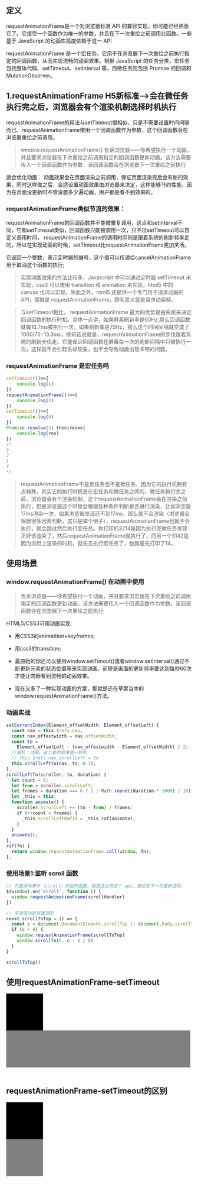 
## 定义
requestAnimationFrame是一个对浏览器标准 API 的兼容实现，你可能已经熟悉它了。它接受一个函数作为唯一的参数，并且在下一次重绘之前调用此函数。一些基于 JavaScript 的动画库高度依赖于这一 API

requestAnimationFrame 是一个宏任务。它用于在浏览器下一次重绘之前执行指定的回调函数，从而实现流畅的动画效果。根据 JavaScript 的任务分类，宏任务包括整体代码、setTimeout、setInterval 等，而微任务则包括 Promise 的回调和 MutationObserver。

## 1.requestAnimationFrame H5新标准-->会在微任务执行完之后，浏览器会有个渲染机制选择时机执行
requestAnimationFrame的用法与setTimeout很相似，只是不需要设置时间间隔而已。requestAnimationFrame使用一个回调函数作为参数，这个回调函数会在浏览器重绘之前调用。

> window.requestAnimationFrame() 告诉浏览器——你希望执行一个动画，并且要求浏览器在下次重绘之前调用指定的回调函数更新动画。该方法需要传入一个回调函数作为参数，该回调函数会在浏览器下一次重绘之前执行

适合优化动画：
动画效果会在页面渲染之前调用，保证页面渲染完后会有新的效果，同时这样做之后，合适设置动画效果由浏览器来决定，这样能够节约性能，因为在页面没更新时不管设置多少遍动画，用户都是看不到效果的。

### requestAnimationFrame类似节流的效果：
requestAnimationFrame的回调函数并不能被重复调用，这点和setInterval不同，它和setTimeout类似，回调函数只能被调用一次，只不过setTimeout可以自定义调用时间， requestAnimationFrame的调用时间则是跟着系统的刷新频率走的，所以在实现动画的时候，setTimeout比requestAnimationFrame更加灵活。

它返回一个整数，表示定时器的编号，这个值可以传递给cancelAnimationFrame用于取消这个函数的执行;
>实现动画效果的方法比较多，Javascript 中可以通过定时器 setTimeout 来实现，css3 可以使用 transition 和 animation 来实现，html5 中的 canvas 也可以实现。除此之外，html5 还提供一个专门用于请求动画的API，那就是 requestAnimationFrame，顾名思义就是请求动画帧。

>与setTimeout相比， requestAnimationFrame 最大的优势是由系统来决定回调函数的执行时机。具体一点讲，如果屏幕刷新率是60Hz,那么回调函数就每16.7ms被执行一次，如果刷新率是75Hz，那么这个时间间隔就变成了1000/75=13.3ms，换句话说就是，requestAnimationFrame的步伐跟着系统的刷新步伐走。它能保证回调函数在屏幕每一次的刷新间隔中只被执行一次，这样就不会引起丢帧现象，也不会导致动画出现卡顿的问题。

### requestAnimationFrame 是宏任务吗
```js
setTimeout(()=>{
    console.log(1)
})
requestAnimationFrame(()=>{
    console.log(2)
})
setTimeout(()=>{
    console.log(4)
})
Promise.resolve(3).then(res=>{
    console.log(res)
})
/*
3
2
1
4
*/
```

>requestAnimationFrame不是宏任务也不是微任务，因为它的执行机制有点特殊，其实它的执行时机是在宏任务和微任务之间的，微任务执行完之后，浏览器会有个渲染机制，这个requestAnimationFrame会在渲染之前执行，但是浏览器这个时候会根据各种条件判断是否进行渲染，比如浏览器17ms渲染一次，如果浏览器发现还不到17ms，那么就不会渲染（浏览器会根据很多因素判断，这只是举个例子），requestAnimationFrame也就不会执行，就会跳过然后执行宏任务。你打印的3214是因为执行完微任务发现正好该渲染了，然后requestAnimationFrame就执行了，而另一个3142是因为没赶上渲染的时机，就先去执行宏任务了，也就是先打印了14。

## 使用场景
### window.requestAnimationFrame() 在动画中使用
>告诉浏览器——你希望执行一个动画，并且要求浏览器在下次重绘之前调用指定的回调函数更新动画。该方法需要传入一个回调函数作为参数，该回调函数会在浏览器下一次重绘之前执行

HTML5/CSS3可用动画实现:
* 用CSS3的animattion+keyframes;
* 用css3的transition;
* 最原始的你还可以使用window.setTimout()或者window.setInterval()通过不断更新元素的状态位置等来实现动画，前提是画面的更新频率要达到每秒60次才能让肉眼看到流畅的动画效果。

* 现在又多了一种实现动画的方案，那就是还在草案当中的window.requestAnimationFrame()方法。

### 动画实战
```js
setCurrentIndex(Element_offsetWidth, Element_offsetLeft) {
  const nav = this.$refs.nav;
  const nav_offestwidth = nav.offsetWidth;
  const to =
    Element_offsetLeft - (nav_offestwidth - Element_offsetWidth) / 2;
  //解析：动画，这二者的效果是一样的
  // this.$refs.nav.scrollLeft = to
  this.scrollLeftTo(nav, to, 0.3);
},
scrollLeftTo(scroller, to, duration) {
  let count = 0;
  let from = scroller.scrollLeft;
  let frames = duration === 0 ? 1 : Math.round((duration * 1000) / 16);
  let _this = this;
  function animate() {
    scroller.scrollLeft += (to - from) / frames;
    if (++count < frames) {
      _this.scrollLeftRafId = _this.raf(animate);
    }
  }
  animate();
},
raf(fn) {
  return window.requestAnimationFrame.call(window, fn);
},
```


### 使用场景1:监听 scroll 函数
```js
// 页面滚动事件（scroll）的监听函数，就很适合用这个 api，推迟到下一次重新渲染。
$(window).on('scroll', function () {
  window.requestAnimationFrame(scrollHandler)
})

// 平滑滚动到页面顶部
const scrollToTop = () => { 
  const c = document.documentElement.scrollTop || document.body.scrollTop 
  if (c > 0) {  
    window.requestAnimationFrame(scrollToTop) 
    window.scrollTo(0, c - c / 8) 
  }
}

scrollToTop()
```

## 使用requestAnimationFrame-setTimeout
<!DOCTYPE html>
<html lang="en">

<head>
  <meta charset="UTF-8">
  <title>Document</title>
</head>

<body>
  <div id="btn" style="width:100px; height:100px; background-color:#000;">
  </div>
  <div style="width:500px; height:100px;background-color: grey;">
    <div id="progressbar" style="width:0; height:50px;background-color: red;"></div>
  </div>
  <script type="text/javascript" src="https://code.jquery.com/jquery-3.1.1.min.js"></script>
  <script type="text/javascript">
    $(function () {
      $("#btn").click(function () {
        update();
      });

      // 当前进度
      var progress = 0;

      // 动画方法
      function update() {
        console.log('update--->');
        if (progress >= 100) return;
        $("#progressbar").css("width", ++progress * 2).text(progress + "%");
        window.requestAnimationFrame(update); // 递归调用实现动画效果
      }
    });
  </script>
</body>

</html>
`

<CodePannel name='requestAnimationFrame-setTimeout' language='html' code={testCode} height='500px'/>


## requestAnimationFrame-setTimeout的区别
<!DOCTYPE html>
<html lang="en">

<head>
  <meta charset="UTF-8">
  <title>Document</title>
</head>

<body>
  <div id="btn" style="width:100px; height:100px; background-color:#000;">
  </div>
  <div id="box" style="width:100px; height:100px;background-color: grey;"></div>
  <script type="text/javascript" src="https://code.jquery.com/jquery-3.1.1.min.js"></script>
  <script type="text/javascript">
    $(function () {
      // 点击按钮，开启旋转动画
      $("#btn").click(function () {
        console.log('test');
        update();
      });

      // 角度
      var degrees = 0;
      let rId = 0;

      // 动画方法
      function update() {
        console.log('update:');
        if (degrees >= 360) return;
        $("#box").css("transform", "rotate(" + (++degrees) + "deg)");
        // 递归调用实现动画效果

        // 实现1:requestAnimationFrame
        rId = window.requestAnimationFrame(update);

        // 实现2:setTimeout
        // setTimeout(() => update(), 1)
        console.log('rId:', rId);
      }
    });
  </script>
</body>

</html>
`

<CodePannel name='requestAnimationFrame-setTimeout的区别' language='html' code={testCode2} height='500px'/>